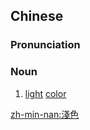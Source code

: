 ==Chinese==
{{zh-forms|s=浅色}}

===Pronunciation===
{{zh-pron
|m=qiánsè
|c=cin2 sik1
|mn=qz:chhián-siak/tw,xm,zz:chhián-sek/twv:chhíⁿ-sek
|cat=n
}}

===Noun===
{{zh-noun}}

# [[light]] [[color]]

[[zh-min-nan:淺色]]